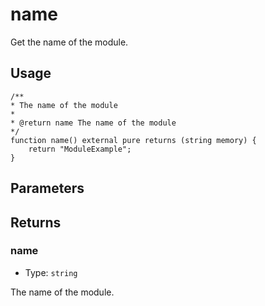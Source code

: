 # name

Get the name of the module.

## Usage

```solidity copy
/**
* The name of the module
*
* @return name The name of the module
*/
function name() external pure returns (string memory) {
    return "ModuleExample";
}
```

## Parameters

## Returns

### name

- Type: `string`

The name of the module.
